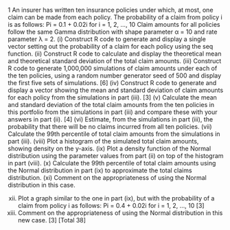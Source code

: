 

1 An insurer has written ten insurance policies under which, at most, one claim can be
made from each policy. The probability of a claim from policy i is as follows:
Pi = 0.1 + 0.02i for i = 1, 2, …, 10
Claim amounts for all policies follow the same Gamma distribution with shape
parameter α = 10 and rate parameter λ = 2.
(i) Construct R code to generate and display a single vector setting out the
probability of a claim for each policy using the seq function. 
(ii) Construct R code to calculate and display the theoretical mean and theoretical
standard deviation of the total claim amounts. 
(iii) Construct R code to generate 1,000,000 simulations of claim amounts under
each of the ten policies, using a random number generator seed of 500 and
display the first five sets of simulations. [6]
(iv) Construct R code to generate and display a vector showing the mean and
standard deviation of claim amounts for each policy from the simulations
in part (iii). [3]
(v) Calculate the mean and standard deviation of the total claim amounts from
the ten policies in this portfolio from the simulations in part (iii) and compare
these with your answers in part (ii). [4]
(vi) Estimate, from the simulations in part (iii), the probability that there will be
no claims incurred from all ten policies. 
(vii) Calculate the 99th percentile of total claim amounts from the simulations in
part (iii). 
(viii) Plot a histogram of the simulated total claim amounts, showing density on the
y-axis. 
(ix) Plot a density function of the Normal distribution using the parameter values
from part (ii) on top of the histogram in part (viii). 
(x) Calculate the 99th percentile of total claim amounts using the Normal
distribution in part (ix) to approximate the total claims distribution. 
(xi) Comment on the appropriateness of using the Normal distribution in this case.

(xii) Plot a graph similar to the one in part (ix), but with the probability of a claim
from policy i as follows:
Pi = 0.4 + 0.02i for i = 1, 2, …, 10
[3]
(xiii) Comment on the appropriateness of using the Normal distribution in this new
case. [3]
[Total 38]
